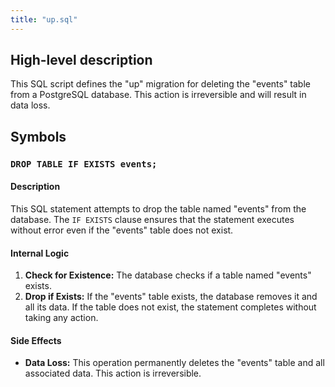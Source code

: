 ```yaml
---
title: "up.sql"
---
```


## High-level description
This SQL script defines the "up" migration for deleting the "events" table from a PostgreSQL database. This action is irreversible and will result in data loss.

## Symbols

### `DROP TABLE IF EXISTS events;`
#### Description
This SQL statement attempts to drop the table named "events" from the database. The `IF EXISTS` clause ensures that the statement executes without error even if the "events" table does not exist.

#### Internal Logic
1. **Check for Existence:** The database checks if a table named "events" exists.
2. **Drop if Exists:** If the "events" table exists, the database removes it and all its data. If the table does not exist, the statement completes without taking any action.

#### Side Effects
- **Data Loss:** This operation permanently deletes the "events" table and all associated data. This action is irreversible. 

